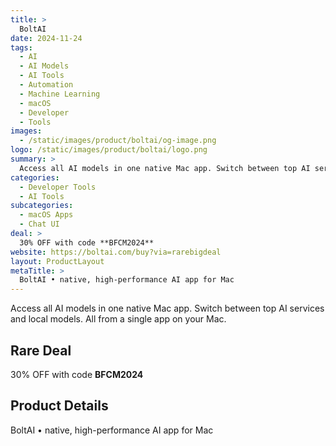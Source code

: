 ```yaml
---
title: >
  BoltAI
date: 2024-11-24
tags:
  - AI
  - AI Models
  - AI Tools
  - Automation
  - Machine Learning
  - macOS
  - Developer
  - Tools
images:
  - /static/images/product/boltai/og-image.png
logo: /static/images/product/boltai/logo.png
summary: >
  Access all AI models in one native Mac app. Switch between top AI services and local models. All from a single app on your Mac.
categories:
  - Developer Tools
  - AI Tools
subcategories:
  - macOS Apps
  - Chat UI
deal: >
  30% OFF with code **BFCM2024**
website: https://boltai.com/buy?via=rarebigdeal
layout: ProductLayout
metaTitle: >
  BoltAI • native, high-performance AI app for Mac
---
```

Access all AI models in one native Mac app. Switch between top AI services and local models. All from a single app on your Mac.

## Rare Deal

30% OFF with code **BFCM2024**

## Product Details
BoltAI • native, high-performance AI app for Mac


